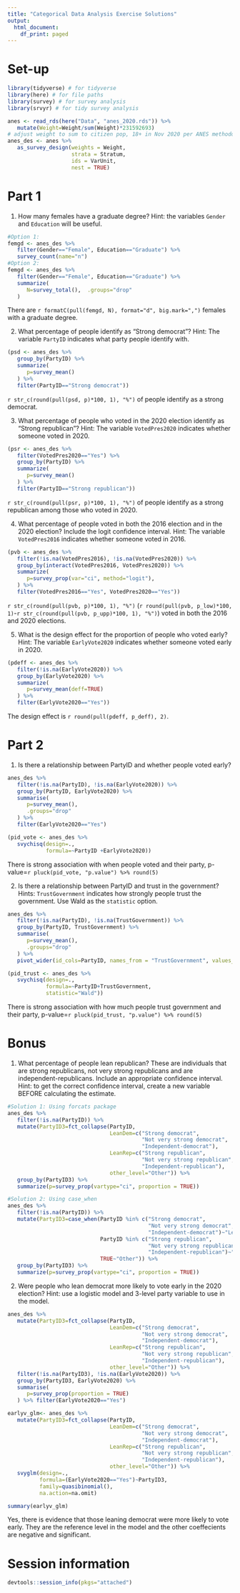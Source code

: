 ```yaml
---
title: "Categorical Data Analysis Exercise Solutions"
output:
  html_document:
    df_print: paged
---
```


# Set-up
```r
library(tidyverse) # for tidyverse
library(here) # for file paths
library(survey) # for survey analysis
library(srvyr) # for tidy survey analysis

anes <- read_rds(here("Data", "anes_2020.rds")) %>%
   mutate(Weight=Weight/sum(Weight)*231592693) 
# adjust weight to sum to citizen pop, 18+ in Nov 2020 per ANES methodology documentation
anes_des <- anes %>%
   as_survey_design(weights = Weight,
                    strata = Stratum,
                    ids = VarUnit,
                    nest = TRUE)
```

# Part 1

1. How many females have a graduate degree? Hint: the variables `Gender` and `Education` will be useful.

```r
#Option 1:
femgd <- anes_des %>%
   filter(Gender=="Female", Education=="Graduate") %>%
   survey_count(name="n")
#Option 2:
femgd <- anes_des %>%
   filter(Gender=="Female", Education=="Graduate") %>%
   summarize(
      N=survey_total(),  .groups="drop"
   )

```

There are `r formatC(pull(femgd, N), format="d", big.mark=",")` females with a graduate degree.


2. What percentage of people identify as "Strong democrat"? Hint: The variable `PartyID` indicates what party people identify with.

```r
(psd <- anes_des %>%
   group_by(PartyID) %>% 
   summarize(
      p=survey_mean()
   ) %>%
   filter(PartyID=="Strong democrat"))
```

`r str_c(round(pull(psd, p)*100, 1), "%")` of people identify as a strong democrat.


3. What percentage of people who voted in the 2020 election identify as "Strong republican"? Hint: The variable `VotedPres2020` indicates whether someone voted in 2020.

```r
(psr <- anes_des %>%
   filter(VotedPres2020=="Yes") %>% 
   group_by(PartyID) %>% 
   summarize(
      p=survey_mean()
   ) %>%
   filter(PartyID=="Strong republican"))
```

`r str_c(round(pull(psr, p)*100, 1), "%")` of people identify as a strong republican among those who voted in 2020.

4. What percentage of people voted in both the 2016 election and in the 2020 election?  Include the logit confidence interval. Hint: The variable `VotedPres2016` indicates whether someone voted in 2016.

```r
(pvb <- anes_des %>%
   filter(!is.na(VotedPres2016), !is.na(VotedPres2020)) %>%
   group_by(interact(VotedPres2016, VotedPres2020)) %>% 
   summarize(
      p=survey_prop(var="ci", method="logit"),
   ) %>%
   filter(VotedPres2016=="Yes", VotedPres2020=="Yes"))
```

`r str_c(round(pull(pvb, p)*100, 1), "%")` (`r round(pull(pvb, p_low)*100, 1)`-`r str_c(round(pull(pvb, p_upp)*100, 1), "%")`) voted in both the 2016 and 2020 elections. 



5. What is the design effect for the proportion of people who voted early? Hint: The variable `EarlyVote2020` indicates whether someone voted early in 2020.

```r
(pdeff <- anes_des %>%
   filter(!is.na(EarlyVote2020)) %>%
   group_by(EarlyVote2020) %>%
   summarize(
      p=survey_mean(deff=TRUE)
   ) %>%
   filter(EarlyVote2020=="Yes"))
```

The design effect is `r round(pull(pdeff, p_deff), 2)`.

# Part 2

1. Is there a relationship between PartyID and whether people voted early?

```r
anes_des %>%
   filter(!is.na(PartyID), !is.na(EarlyVote2020)) %>%
   group_by(PartyID, EarlyVote2020) %>%
   summarise(
      p=survey_mean(),
      .groups="drop"
   ) %>%
   filter(EarlyVote2020=="Yes")

(pid_vote <- anes_des %>%
   svychisq(design=.,
            formula=~PartyID +EarlyVote2020))
```

There is strong association with when people voted and their party, p-value=`r pluck(pid_vote, "p.value") %>% round(5)`

2. Is there a relationship between PartyID and trust in the government? Hints: `TrustGovernment` indicates how strongly people trust the government. Use Wald as the `statistic` option.

```r
anes_des %>%
   filter(!is.na(PartyID), !is.na(TrustGovernment)) %>%
   group_by(PartyID, TrustGovernment) %>%
   summarise(
      p=survey_mean(),
      .groups="drop"
   ) %>%
   pivot_wider(id_cols=PartyID, names_from = "TrustGovernment", values_from="p")

(pid_trust <- anes_des %>%
   svychisq(design=.,
            formula=~PartyID+TrustGovernment,
            statistic="Wald"))
```

There is strong association with how much people trust government and their party, p-value=`r pluck(pid_trust, "p.value") %>% round(5)`

# Bonus

1. What percentage of people lean republican? These are individuals that are strong republicans, not very strong republicans and are independent-republicans. Include an appropriate confidence interval. Hint: to get the correct confidence interval, create a new variable BEFORE calculating the estimate.

```r

#Solution 1: Using forcats package
anes_des %>%
   filter(!is.na(PartyID)) %>%
   mutate(PartyID3=fct_collapse(PartyID,
                                LeanDem=c("Strong democrat",
                                          "Not very strong democrat",
                                          "Independent-democrat"),
                                LeanRep=c("Strong republican",
                                          "Not very strong republican",
                                          "Independent-republican"),
                                other_level="Other")) %>% 
   group_by(PartyID3) %>% 
   summarize(p=survey_prop(vartype="ci", proportion = TRUE))

#Solution 2: Using case_when
anes_des %>%
   filter(!is.na(PartyID)) %>%
   mutate(PartyID3=case_when(PartyID %in% c("Strong democrat",
                                            "Not very strong democrat",
                                            "Independent-democrat")~"LeanDem",
                             PartyID %in% c("Strong republican",
                                            "Not very strong republican",
                                            "Independent-republican")~"LeanRep",
                             TRUE~"Other")) %>% 
   group_by(PartyID3) %>% 
   summarize(p=survey_prop(vartype="ci", proportion = TRUE))

```

2. Were people who lean democrat more likely to vote early in the 2020 election? Hint: use a logistic model and 3-level party variable to use in the model.

```r
anes_des %>%
   mutate(PartyID3=fct_collapse(PartyID,
                                LeanDem=c("Strong democrat",
                                          "Not very strong democrat",
                                          "Independent-democrat"),
                                LeanRep=c("Strong republican",
                                          "Not very strong republican",
                                          "Independent-republican"),
                                other_level="Other")) %>%
   filter(!is.na(PartyID3), !is.na(EarlyVote2020)) %>%
   group_by(PartyID3, EarlyVote2020) %>%
   summarise(
      p=survey_prop(proportion = TRUE)
   ) %>% filter(EarlyVote2020=="Yes")

earlyv_glm<- anes_des %>%
   mutate(PartyID3=fct_collapse(PartyID,
                                LeanDem=c("Strong democrat",
                                          "Not very strong democrat",
                                          "Independent-democrat"),
                                LeanRep=c("Strong republican",
                                          "Not very strong republican",
                                          "Independent-republican"),
                                other_level="Other")) %>% 
   svyglm(design=.,
          formula=(EarlyVote2020=="Yes")~PartyID3,
          family=quasibinomial(),
          na.action=na.omit)

summary(earlyv_glm)
```

Yes, there is evidence that those leaning democrat were more likely to vote early. They are the reference level in the model and the other coeffecients are negative and significant.

# Session information

```r
devtools::session_info(pkgs="attached")
```


